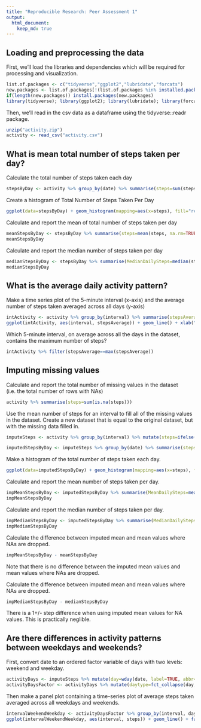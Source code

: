 ```yaml
---
title: "Reproducible Research: Peer Assessment 1"
output: 
  html_document:
    keep_md: true
---
```



## Loading and preprocessing the data
First, we'll load the libraries and dependencies which will be required for processing and visualization.

```r
list.of.packages <- c("tidyverse","ggplot2","lubridate","forcats")
new.packages <- list.of.packages[!(list.of.packages %in% installed.packages()[, "Package"])]
if(length(new.packages)) install.packages(new.packages)
library(tidyverse); library(ggplot2); library(lubridate); library(forcats)
```

Then, we'll read in the csv data as a dataframe using the tidyverse::readr package. 

```r
unzip("activity.zip")
activity <- read_csv("activity.csv")
```

## What is mean total number of steps taken per day?

Calculate the total number of steps taken each day
```r
stepsByDay <- activity %>% group_by(date) %>% summarise(steps=sum(steps))
```

Create a histogram of Total Number of Steps Taken Per Day
```r
ggplot(data=stepsByDay) + geom_histogram(mapping=aes(x=steps), fill="red", color="white", bins=30, na.rm=TRUE) + xlab("Steps") + ylab("Count") + ggtitle("Total Number of Steps Taken Per Day")
```

Calculate and report the mean of total number of steps taken per day
```r
meanStepsByDay <- stepsByDay %>% summarise(steps=mean(steps, na.rm=TRUE))
meanStepsByDay 
```

Calculate and report the median number of steps taken per day
```r
medianStepsByDay <- stepsByDay %>% summarise(MedianDailySteps=median(steps, na.rm=TRUE))
medianStepsByDay
```

## What is the average daily activity pattern?

Make a time series plot of the 5-minute interval (x-axis) and the average number of steps taken averaged across all days (y-axis)
```r
intActivity <- activity %>% group_by(interval) %>% summarise(stepsAverage=mean(steps, na.rm=TRUE))
ggplot(intActivity, aes(interval, stepsAverage)) + geom_line() + xlab("Time") + ylab("Average Number of Steps") + scale_x_continuous(breaks=c(0,500,1000,1500,2000), labels=c("0:00","5:00","10:00","15:00","20:00"))
```

Which 5-minute interval, on average across all the days in the dataset, contains the maximum number of steps?
```r
intActivity %>% filter(stepsAverage==max(stepsAverage)) 
```

## Imputing missing values

Calculate and report the total number of missing values in the dataset (i.e. the total number of rows with NAs)
```r
activity %>% summarise(steps=sum(is.na(steps)))
```

Use the mean number of steps for an interval to fill all of the missing values in the dataset.
Create a new dataset that is equal to the original dataset, but with the missing data filled in.
```r
imputeSteps <- activity %>% group_by(interval) %>% mutate(steps=ifelse(is.na(steps),mean(steps, na.rm=TRUE),steps))
```

```r
imputedStepsByDay <- imputeSteps %>% group_by(date) %>% summarise(steps=sum(steps))
```

Make a histogram of the total number of steps taken each day.
```r
ggplot(data=imputedStepsByDay) + geom_histogram(mapping=aes(x=steps), fill="red", color="white", bins=30, na.rm=TRUE) + xlab("Steps") + ylab("Count") + ggtitle("Total Number of Steps Taken Per Day (with Interval Mean Imputed for NAs)")
```

Calculate and report the mean number of steps taken per day.
```r
impMeanStepsByDay <- imputedStepsByDay %>% summarise(MeanDailySteps=mean(steps))
impMeanStepsByDay
```

Calculate and report the median number of steps taken per day.

```r
impMedianStepsByDay <- imputedStepsByDay %>% summarise(MedianDailySteps=median(steps))
impMedianStepsByDay
```

Calculate the difference between imputed mean and mean values where NAs are dropped.

```r
impMeanStepsByDay - meanStepsByDay
```

Note that there is no difference between the imputed mean values and mean values where NAs are dropped.

Calculate the difference between imputed mean and mean values where NAs are dropped. 
```r
impMedianStepsByDay - medianStepsByDay
```

There is a 1+/- step difference when using imputed mean values for NA values. This is practically neglible.

## Are there differences in activity patterns between weekdays and weekends?
First, convert date to an ordered factor variable of days with two levels: weekend and weekday.
```r
activityDays <- imputeSteps %>% mutate(day=wday(date, label=TRUE, abbr=FALSE)) 
activityDaysFactor <- activityDays %>% mutate(daytype=fct_collapse(day, weekend=c("Sunday", "Saturday"), weekday=c("Monday","Tuesday","Wednesday", "Thursday","Friday")))
```

Then make a panel plot containing a time-series plot of average steps taken averaged across all weekdays and weekends.
```r
intervalWeekendWeekday <- activityDaysFactor %>% group_by(interval, daytype) %>% summarise(steps=mean(steps))
ggplot(intervalWeekendWeekday, aes(interval, steps)) + geom_line() + facet_wrap(~ daytype, nrow=2) + xlab("Time") + ylab("Average Number of Steps") + scale_x_continuous(breaks=c(0,500,1000,1500,2000), labels=c("0:00","5:00","10:00","15:00","20:00"))
```

